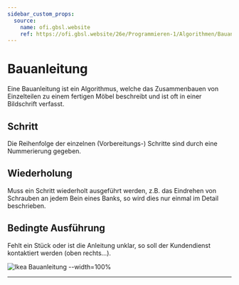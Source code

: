 ```yaml
---
sidebar_custom_props:
  source:
    name: ofi.gbsl.website
    ref: https://ofi.gbsl.website/26e/Programmieren-1/Algorithmen/Bauanleitung
---
```



# Bauanleitung

Eine Bauanleitung ist ein Algorithmus, welche das Zusammenbauen von Einzelteilen zu einem fertigen Möbel beschreibt und ist oft in einer Bildschrift verfasst.


## Schritt

Die Reihenfolge der einzelnen (Vorbereitungs-) Schritte sind durch eine Nummerierung gegeben.

## Wiederholung

Muss ein Schritt wiederholt ausgeführt werden, z.B. das Eindrehen von Schrauben an jedem Bein eines Banks, so wird dies nur einmal im Detail beschrieben.

## Bedingte Ausführung

Fehlt ein Stück oder ist die Anleitung unklar, so soll der Kundendienst kontaktiert werden (oben rechts...).

![Ikea Bauanleitung --width=100%](images/ikea-norden.svg)

---
